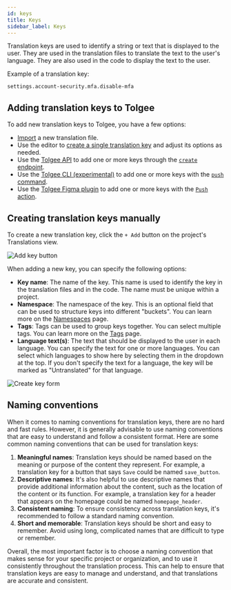 ---
id: keys
title: Keys
sidebar_label: Keys
---

Translation keys are used to identify a string or text that is displayed to the user.
They are used in the translation files to translate the text to the user's language. They are also used in the code to display the text to the user.

Example of a translation key:

```text
settings.account-security.mfa.disable-mfa
```

## Adding translation keys to Tolgee

To add new translation keys to Tolgee, you have a few options:

- [Import](/platform/projects_and_organizations/import) a new translation file.
- Use the editor to [create a single translation key](#creating-translation-keys-manually) and adjust its options as needed.
- Use the [Tolgee API](/api) to add one or more keys through the [`create` endpoint](/api#tag/Localization-keys/operation/create_2).
- Use the [Tolgee CLI (experimental)](/tolgee-cli) to add one or more keys with the [`push` command](/tolgee-cli/push-pull-strings#pushing-strings).
- Use the [Tolgee Figma plugin](/platform/integrations/figma_plugin/setup) to add one or more keys with the [`Push` action](/platform/integrations/figma_plugin/usage#pushing-texts-from-figma-into-tolgee).

## Creating translation keys manually

To create a new translation key, click the `+ Add` button on the project's Translations view.

![Add key button](/img/docs/platform/add_key_button.png)

When adding a new key, you can specify the following options:

- **Key name**: The name of the key. This name is used to identify the key in the translation files and in the code. The name must be unique within a project.
- **Namespace**: The namespace of the key. This is an optional field that can be used to structure keys into different "buckets". You can learn more on the [Namespaces](namespaces) page.
- **Tags**: Tags can be used to group keys together. You can select multiple tags. You can learn more on the [Tags](tags) page.
- **Language text(s)**: The text that should be displayed to the user in each language. You can specify the text for one or more languages.
  You can select which languages to show here by selecting them in the dropdown at the top. If you don't specify the text for a language, the key will be marked as "Untranslated" for that language.

![Create key form](/img/docs/platform/create_key_form.png)

## Naming conventions

When it comes to naming conventions for translation keys, there are no hard and fast rules.
However, it is generally advisable to use naming conventions that are easy to understand and follow a consistent format. Here are some common naming conventions that can be used for translation keys:

1. **Meaningful names**: Translation keys should be named based on the meaning or purpose of the content they represent.
   For example, a translation key for a button that says `Save` could be named `save_button`.
2. **Descriptive names**: It's also helpful to use descriptive names that provide additional information about the content, such as the location of the content or its function.
   For example, a translation key for a header that appears on the homepage could be named `homepage_header`.
3. **Consistent naming**: To ensure consistency across translation keys, it's recommended to follow a standard naming convention.
4. **Short and memorable**: Translation keys should be short and easy to remember.
   Avoid using long, complicated names that are difficult to type or remember.

Overall, the most important factor is to choose a naming convention that makes sense for your specific project or organization, and to use it consistently throughout the translation process.
This can help to ensure that translation keys are easy to manage and understand, and that translations are accurate and consistent.

